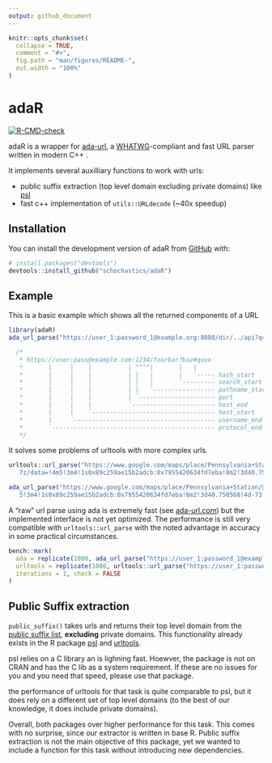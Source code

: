 ```yaml
---
output: github_document
---
```


<!-- README.md is generated from README.Rmd. Please edit that file -->

```r
knitr::opts_chunk$set(
  collapse = TRUE,
  comment = "#>",
  fig.path = "man/figures/README-",
  out.width = "100%"
)
```

# adaR

<!-- badges: start -->
[![R-CMD-check](https://github.com/schochastics/adaR/actions/workflows/R-CMD-check.yaml/badge.svg)](https://github.com/schochastics/adaR/actions/workflows/R-CMD-check.yaml)
<!-- badges: end -->

adaR is a wrapper for [ada-url](https://github.com/ada-url/ada), a
[WHATWG](https://url.spec.whatwg.org/#url-parsing)-compliant and fast URL parser written in modern C++ .

It implements several auxilliary functions to work with urls:

- public suffix extraction (top level domain excluding private domains) like [psl](https://github.com/hrbrmstr/psl)
- fast c++ implementation of `utils::URLdecode` (~40x speedup)

## Installation

You can install the development version of adaR from [GitHub](https://github.com/) with:

``` r
# install.packages("devtools")
devtools::install_github("schochastics/adaR")
```

## Example

This is a basic example which shows all the returned components of a URL

```r
library(adaR)
ada_url_parse("https://user_1:password_1@example.org:8080/dir/../api?q=1#frag")
```

```c++
  /*
   * https://user:pass@example.com:1234/foo/bar?baz#quux
   *       |     |    |          | ^^^^|       |   |
   *       |     |    |          | |   |       |   `----- hash_start
   *       |     |    |          | |   |       `--------- search_start
   *       |     |    |          | |   `----------------- pathname_start
   *       |     |    |          | `--------------------- port
   *       |     |    |          `----------------------- host_end
   *       |     |    `---------------------------------- host_start
   *       |     `--------------------------------------- username_end
   *       `--------------------------------------------- protocol_end
   */
```

It solves some problems of urltools with more complex urls. 
```r
urltools::url_parse("https://www.google.com/maps/place/Pennsylvania+Station/@40.7519848,-74.0015045,14.
   7z/data=!4m5!3m4!1s0x89c259ae15b2adcb:0x7955420634fd7eba!8m2!3d40.750568!4d-73.993519")

ada_url_parse("https://www.google.com/maps/place/Pennsylvania+Station/@40.7519848,-74.0015045,14.7z/data=!4m
   5!3m4!1s0x89c259ae15b2adcb:0x7955420634fd7eba!8m2!3d40.750568!4d-73.993519")
```

A "raw" url parse using ada is extremely fast (see [ada-url.com](https://www.ada-url.com/)) but the implemented interface
is not yet optimized. The performance is still very compatible with `urltools::url_parse` with the noted advantage in accuracy in some
practical circumstances.

```r
bench::mark(
  ada = replicate(1000, ada_url_parse("https://user_1:password_1@example.org:8080/dir/../api?q=1#frag", decode = FALSE)),
  urltools = replicate(1000, urltools::url_parse("https://user_1:password_1@example.org:8080/dir/../api?q=1#frag")),
  iterations = 1, check = FALSE
)
```

## Public Suffix extraction

`public_suffix()` takes urls and returns their top level domain from the [public suffix list](https://publicsuffix.org/), **excluding** private domains. 
This functionality already exists in the R package [psl](https://github.com/hrbrmstr/psl) and [urltools](https://cran.r-project.org/package=urltools).

psl relies on a C library an is lighning fast. Hoewver, the package is not on CRAN and has the C lib as a 
system requirement. If these are no issues for you and you need that speed, please use that package. 

the performance of urltools for that task is quite comparable to psl, but it does rely on a different set of 
top level domains (to the best of our knowledge, it does include private domains). 

Overall, both packages over higher performance for this task. This comes with no surprise, since
our extractor is written in base R. Public suffix extraction is not the main objective of this package, yet
we wanted to include a function for this task without introducing new dependencies.

